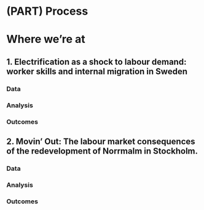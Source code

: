 # (PART) Process {-}

# Where we're at

## 1. Electrification as a shock to labour demand: worker skills and internal migration in Sweden

### Data

### Analysis

### Outcomes

## 2. Movin' Out: The labour market consequences of the redevelopment of Norrmalm in Stockholm.

### Data

### Analysis

### Outcomes
